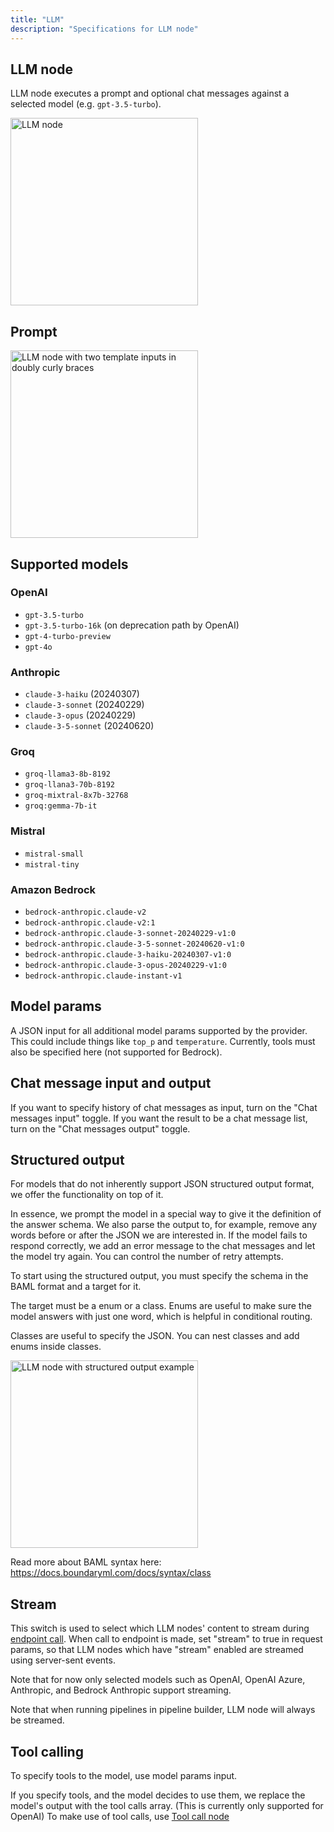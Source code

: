 ```yaml
---
title: "LLM"
description: "Specifications for LLM node"
---
```



## LLM node

LLM node executes a prompt and optional chat messages against a selected model (e.g. `gpt-3.5-turbo`).

<LLMNodeDescriptionSnippet node_type="LLM" />

<Frame caption="LLM node with Chat messages">
<img height="300" src="/images/pipeline-builder/llm-with-chat-messages.png" alt="LLM node"/>
</Frame>

## Prompt

<LLMNodePromptTemplatingSnippet />

<Frame>
  <img
    height="300"
    src="/images/pipeline-builder/llm-write-poem.png" alt="LLM node with two template inputs in doubly curly braces"/>
</Frame>

## Supported models

### OpenAI

- `gpt-3.5-turbo`
- `gpt-3.5-turbo-16k` (on deprecation path by OpenAI)
- `gpt-4-turbo-preview`
- `gpt-4o`

### Anthropic

- `claude-3-haiku` (20240307)
- `claude-3-sonnet` (20240229)
- `claude-3-opus` (20240229)
- `claude-3-5-sonnet` (20240620)

### Groq

- `groq-llama3-8b-8192`
- `groq-llana3-70b-8192`
- `groq-mixtral-8x7b-32768`
- `groq:gemma-7b-it`

### Mistral

- `mistral-small`
- `mistral-tiny`

### Amazon Bedrock

- `bedrock-anthropic.claude-v2`
- `bedrock-anthropic.claude-v2:1`
- `bedrock-anthropic.claude-3-sonnet-20240229-v1:0`
- `bedrock-anthropic.claude-3-5-sonnet-20240620-v1:0`
- `bedrock-anthropic.claude-3-haiku-20240307-v1:0`
- `bedrock-anthropic.claude-3-opus-20240229-v1:0`
- `bedrock-anthropic.claude-instant-v1`

## Model params

A JSON input for all additional model params supported by the provider. This could include things like `top_p` and `temperature`.
Currently, tools must also be specified here (not supported for Bedrock).

## Chat message input and output

If you want to specify history of chat messages as input, turn on the "Chat messages input" toggle.
If you want the result to be a chat message list, turn on the "Chat messages output" toggle.

## Structured output

For models that do not inherently support JSON structured output format, we offer the functionality on top of it.

In essence, we prompt the model in a special way to give it the definition of the answer schema. We also parse the output to,
for example, remove any words before or after the JSON we are interested in. If the model fails to respond correctly,
we add an error message to the chat messages and let the model try again. You can control the number of retry attempts.

To start using the structured output, you must specify the schema in the BAML format and a target for it.

The target must be a enum or a class. Enums are useful to make sure the model answers with just one word, which is helpful in conditional routing.

Classes are useful to specify the JSON. You can nest classes and add enums inside classes.

<Frame>
  <img
    height="300"
    src="/images/pipeline-builder/llm-structured-output.png" alt="LLM node with structured output example"/>
</Frame>

Read more about BAML syntax here: https://docs.boundaryml.com/docs/syntax/class

## Stream

This switch is used to select which LLM nodes' content to stream during [endpoint call](/api-reference/endpoint/endpoint_run).
When call to endpoint is made, set "stream" to true in request params, so that LLM nodes which have "stream" enabled are streamed using server-sent events.

Note that for now only selected models such as OpenAI, OpenAI Azure, Anthropic, and Bedrock Anthropic support streaming.

Note that when running pipelines in pipeline builder, LLM node will always be streamed.

## Tool calling

To specify tools to the model, use model params input.

If you specify tools, and the model decides to use them, we replace the model's output with the tool calls array. (This is currently only supported for OpenAI)
To make use of tool calls, use [Tool call node](/nodes/tool-call)
